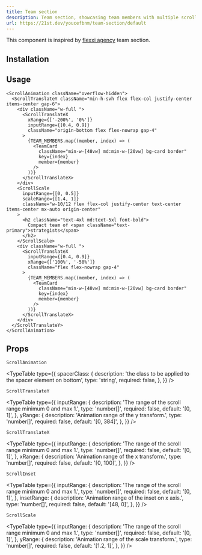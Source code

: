 ```yaml
---
title: Team section
description: Team section, showcasing team members with multiple scroll animations.
url: https://21st.dev/youcefbnm/team-section/default
---
```


This component is inspired by [flexxi agency](https://www.flexxi.design/) team section.

<ComponentPreview name="team-demo" />

## Installation

<ComponentInstallation name="scroll-animation" />

## Usage

```tsx
<ScrollAnimation className="overflow-hidden">
  <ScrollTranslateY className="min-h-svh flex flex-col justify-center items-center gap-6">
    <div className="w-full ">
      <ScrollTranslateX
        xRange={['-200%', '0%']}
        inputRange={[0.4, 0.9]}
        className="origin-bottom flex flex-nowrap gap-4"
      >
        {TEAM_MEMBERS.map((member, index) => (
          <TeamCard
            className="min-w-[48vw] md:min-w-[20vw] bg-card border"
            key={index}
            member={member}
          />
        ))}
      </ScrollTranslateX>
    </div>
    <ScrollScale
      inputRange={[0, 0.5]}
      scaleRange={[1.4, 1]}
      className="w-10/12 flex flex-col justify-center text-center items-center mx-auto origin-center"
    >
      <h2 className="text-4xl md:text-5xl font-bold">
        Compact team of <span className="text-primary">strategists</span>
      </h2>
    </ScrollScale>
    <div className="w-full ">
      <ScrollTranslateX
        inputRange={[0.4, 0.9]}
        xRange={['100%', '-50%']}
        className="flex flex-nowrap gap-4"
      >
        {TEAM_MEMBERS.map((member, index) => (
          <TeamCard
            className="min-w-[48vw] md:min-w-[20vw] bg-card border"
            key={index}
            member={member}
          />
        ))}
      </ScrollTranslateX>
    </div>
  </ScrollTranslateY>
</ScrollAnimation>
```

## Props

`ScrollAnimation`

<TypeTable
  type={{
    spacerClass: {
      description: 'the class to be applied to the spacer element on bottom',
      type: 'string',
      required: false,
    },
  }}
/>

`ScrollTranslateY`

<TypeTable
  type={{
    inputRange: {
      description: 'The range of the scroll range minimum 0 and max 1.',
      type: 'number[]',
      required: false,
      default: '[0, 1]',
    },
    yRange: {
      description: 'Animation range of the y transform.',
      type: 'number[]',
      required: false,
      default: '[0, 384]',
    },
  }}
/>

`ScrollTranslateX`

<TypeTable
  type={{
    inputRange: {
      description: 'The range of the scroll range minimum 0 and max 1.',
      type: 'number[]',
      required: false,
      default: '[0, 1]',
    },
    xRange: {
      description: 'Animation range of the x transform.',
      type: 'number[]',
      required: false,
      default: '[0, 100]',
    },
  }}
/>

`ScrollInset`

<TypeTable
  type={{
    inputRange: {
      description: 'The range of the scroll range minimum 0 and max 1.',
      type: 'number[]',
      required: false,
      default: '[0, 1]',
    },
    insetRange: {
      description: 'Animation range of the inset on x axis.',
      type: 'number[]',
      required: false,
      default: '[48, 0]',
    },
  }}
/>

`ScrollScale`

<TypeTable
  type={{
    inputRange: {
      description: 'The range of the scroll range minimum 0 and max 1.',
      type: 'number[]',
      required: false,
      default: '[0, 1]',
    },
    yRange: {
      description: 'Animation range of the scale transform.',
      type: 'number[]',
      required: false,
      default: '[1.2, 1]',
    },
  }}
/>
